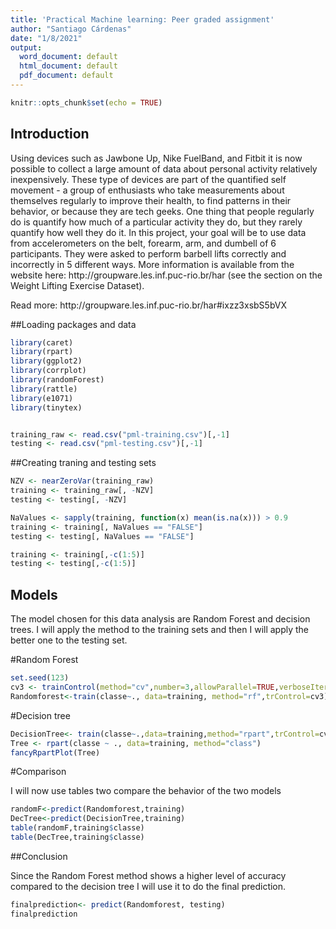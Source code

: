 ```yaml
---
title: 'Practical Machine learning: Peer graded assignment'
author: "Santiago Cárdenas"
date: "1/8/2021"
output:
  word_document: default
  html_document: default
  pdf_document: default
---
```


```r
knitr::opts_chunk$set(echo = TRUE)
```

## Introduction

Using devices such as Jawbone Up, Nike FuelBand, and Fitbit it is now possible to collect a large amount of data about personal activity relatively inexpensively. These type of devices are part of the quantified self movement - a group of enthusiasts who take measurements about themselves regularly to improve their health, to find patterns in their behavior, or because they are tech geeks. One thing that people regularly do is quantify how much of a particular activity they do, but they rarely quantify how well they do it. In this project, your goal will be to use data from accelerometers on the belt, forearm, arm, and dumbell of 6 participants. They were asked to perform barbell lifts correctly and incorrectly in 5 different ways. More information is available from the website here: http://groupware.les.inf.puc-rio.br/har (see the section on the Weight Lifting Exercise Dataset).

Read more: http://groupware.les.inf.puc-rio.br/har#ixzz3xsbS5bVX



##Loading packages and data

```r
library(caret)
library(rpart)
library(ggplot2)
library(corrplot)
library(randomForest)
library(rattle)
library(e1071)
library(tinytex)


training_raw <- read.csv("pml-training.csv")[,-1]
testing <- read.csv("pml-testing.csv")[,-1]
```

##Creating traning and testing sets

```r
NZV <- nearZeroVar(training_raw)
training <- training_raw[, -NZV]
testing <- testing[, -NZV]

NaValues <- sapply(training, function(x) mean(is.na(x))) > 0.9
training <- training[, NaValues == "FALSE"]
testing <- testing[, NaValues == "FALSE"]

training <- training[,-c(1:5)]
testing <- testing[,-c(1:5)]

```


## Models

The model chosen for this data analysis are Random Forest and decision trees. I will apply the method to the training sets and then I will apply the better one to the testing set.

#Random Forest

```r
set.seed(123)
cv3 <- trainControl(method="cv",number=3,allowParallel=TRUE,verboseIter=TRUE)
Randomforest<-train(classe~., data=training, method="rf",trControl=cv3)

```

#Decision tree
```r
DecisionTree<- train(classe~.,data=training,method="rpart",trControl=cv3)
Tree <- rpart(classe ~ ., data=training, method="class")
fancyRpartPlot(Tree)
```


#Comparison

I will now use tables two compare the behavior of the two models

```r
randomF<-predict(Randomforest,training)
DecTree<-predict(DecisionTree,training)
table(randomF,training$classe)
table(DecTree,training$classe)
```

##Conclusion

Since the Random Forest method shows a higher level of accuracy compared to the
decision tree I will use it to do the final prediction.

```r
finalprediction<- predict(Randomforest, testing)
finalprediction
```